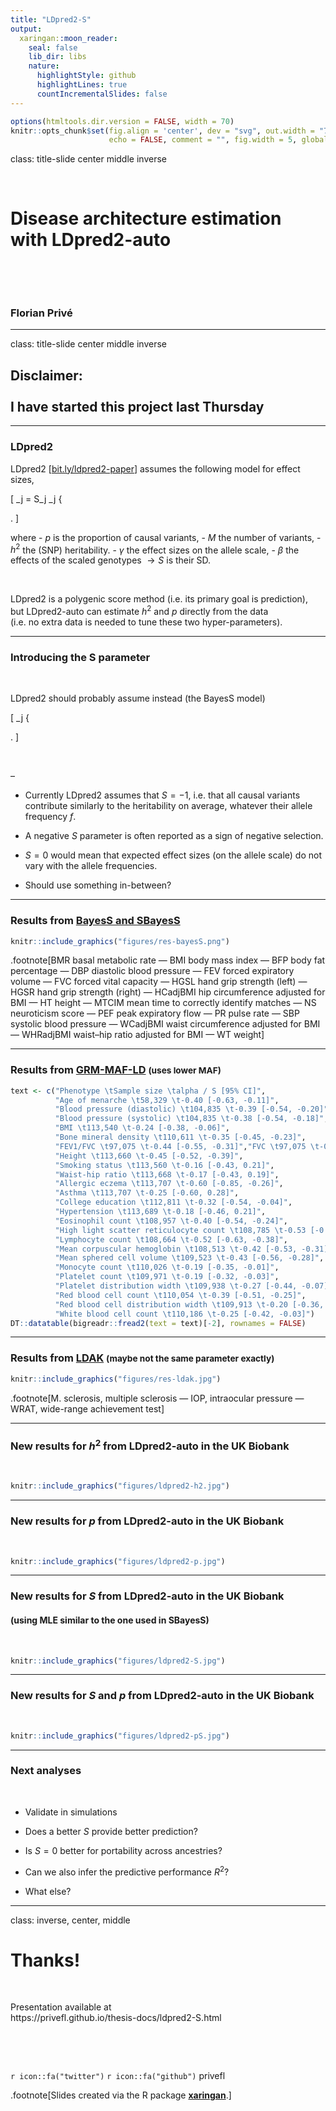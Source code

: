 ```yaml
---
title: "LDpred2-S"
output:
  xaringan::moon_reader:
    seal: false
    lib_dir: libs
    nature:
      highlightStyle: github
      highlightLines: true
      countIncrementalSlides: false
---
```


```r
options(htmltools.dir.version = FALSE, width = 70)
knitr::opts_chunk$set(fig.align = 'center', dev = "svg", out.width = "70%",
                      echo = FALSE, comment = "", fig.width = 5, global.par = TRUE)
```

class: title-slide center middle inverse

<br>

# Disease architecture estimation<br>with LDpred2-auto

<br>

<!-- ## Focus on the 'S' parameter -->

<br>

### Florian Privé

---

class: title-slide center middle inverse

## Disclaimer:<br><br>I have started this project last Thursday

---

### LDpred2

LDpred2 [[bit.ly/ldpred2-paper](https://bit.ly/ldpred2-paper)] assumes the following model for effect sizes,

<div class="math">
\[
\beta_j = S_j \gamma_j \sim \left\{
\begin{array}{ll}
\mathcal N\left(0, \frac{h^2}{M p}\right) & \mbox{with probability } p,\\
0 & \mbox{otherwise,}\end{array}
\right.
\]
</div>

where 
- $p$ is the proportion of causal variants, 
- $M$ the number of variants,
- $h^2$ the (SNP) heritability.
- $\gamma$ the effect sizes on the allele scale,
- $\beta$ the effects of the scaled genotypes $\rightarrow S$ is their SD.

<br>

LDpred2 is a polygenic score method (i.e. its primary goal is prediction),    
but LDpred2-auto can estimate $h^2$ and $p$ directly from the data     
(i.e. no extra data is needed to tune these two hyper-parameters).

---

### Introducing the S parameter

<br>

LDpred2 should probably assume instead (the BayesS model)

<div class="math">
\[
\beta_j \sim \left\{
\begin{array}{ll}
\mathcal N\left(0, [2 f_j (1 - f_j)]^{S+1} \sigma_\beta^2\right) & \mbox{with probability } p,\\
0 & \mbox{otherwise,}\end{array}
\right.
\]
</div>

<br>

--

- Currently LDpred2 assumes that $S = -1$, i.e. that all causal variants contribute similarly to the heritability on average, whatever their allele frequency $f$. 

- A negative $S$ parameter is often reported as a sign of negative selection.

- $S = 0$ would mean that expected effect sizes (on the allele scale) do not vary with the allele frequencies.

- Should use something in-between?

---

### Results from [BayesS and SBayesS](https://doi.org/10.1038/s41467-021-21446-3)

```r
knitr::include_graphics("figures/res-bayesS.png")
```

.footnote[BMR basal metabolic rate &mdash; BMI body mass index &mdash; BFP body fat percentage &mdash; DBP diastolic blood pressure &mdash; FEV forced expiratory volume &mdash; FVC forced vital capacity &mdash; HGSL hand grip strength (left) &mdash; HGSR hand grip strength (right) &mdash; HCadjBMI hip circumference adjusted for BMI &mdash; HT height &mdash; MTCIM mean time to correctly identify matches &mdash; NS neuroticism score &mdash; PEF peak expiratory flow &mdash; PR pulse rate &mdash; SBP systolic blood pressure &mdash; WCadjBMI waist circumference adjusted for BMI &mdash; WHRadjBMI waist–hip ratio adjusted for BMI &mdash; WT weight]

---

### Results from [GRM-MAF-LD](https://doi.org/10.1038/s41467-019-08424-6) <small>(uses lower MAF)</small>

```r
text <- c("Phenotype \tSample size \talpha / S [95% CI]",
          "Age of menarche \t58,329 \t-0.40 [-0.63, -0.11]",
          "Blood pressure (diastolic) \t104,835 \t-0.39 [-0.54, -0.20]",
          "Blood pressure (systolic) \t104,835 \t-0.38 [-0.54, -0.18]",
          "BMI \t113,540 \t-0.24 [-0.38, -0.06]",
          "Bone mineral density \t110,611 \t-0.35 [-0.45, -0.23]",
          "FEV1/FVC \t97,075 \t-0.44 [-0.55, -0.31]","FVC \t97,075 \t-0.15 [-0.31, 0.04]",
          "Height \t113,660 \t-0.45 [-0.52, -0.39]",
          "Smoking status \t113,560 \t-0.16 [-0.43, 0.21]",
          "Waist-hip ratio \t113,668 \t-0.17 [-0.43, 0.19]",
          "Allergic eczema \t113,707 \t-0.60 [-0.85, -0.26]",
          "Asthma \t113,707 \t-0.25 [-0.60, 0.28]",
          "College education \t112,811 \t-0.32 [-0.54, -0.04]",
          "Hypertension \t113,689 \t-0.18 [-0.46, 0.21]",
          "Eosinophil count \t108,957 \t-0.40 [-0.54, -0.24]",
          "High light scatter reticulocyte count \t108,785 \t-0.53 [-0.65, -0.38]",
          "Lymphocyte count \t108,664 \t-0.52 [-0.63, -0.38]",
          "Mean corpuscular hemoglobin \t108,513 \t-0.42 [-0.53, -0.31]",
          "Mean sphered cell volume \t109,523 \t-0.43 [-0.56, -0.28]",
          "Monocyte count \t110,026 \t-0.19 [-0.35, -0.01]",
          "Platelet count \t109,971 \t-0.19 [-0.32, -0.03]",
          "Platelet distribution width \t109,938 \t-0.27 [-0.44, -0.07]",
          "Red blood cell count \t110,054 \t-0.39 [-0.51, -0.25]",
          "Red blood cell distribution width \t109,913 \t-0.20 [-0.36, -0.01]",
          "White blood cell count \t110,186 \t-0.25 [-0.42, -0.03]")
DT::datatable(bigreadr::fread2(text = text)[-2], rownames = FALSE)
```

---

### Results from [LDAK](https://doi.org/10.1038/ng.3865) <small>(maybe not the same parameter exactly)</small>

```r
knitr::include_graphics("figures/res-ldak.jpg")
```

.footnote[M. sclerosis, multiple sclerosis &mdash; IOP, intraocular pressure &mdash; WRAT, wide-range achievement test]

---

### New results for $h^2$ from LDpred2-auto in the UK Biobank

<br>

```r
knitr::include_graphics("figures/ldpred2-h2.jpg")
```

---

### New results for $p$ from LDpred2-auto in the UK Biobank

<br>

```r
knitr::include_graphics("figures/ldpred2-p.jpg")
```

---

### New results for $S$ from LDpred2-auto in the UK Biobank

#### (using MLE similar to the one used in SBayesS)

<br>

```r
knitr::include_graphics("figures/ldpred2-S.jpg")
```

---

### New results for $S$ and $p$ from LDpred2-auto in the UK Biobank

<br>

```r
knitr::include_graphics("figures/ldpred2-pS.jpg")
```

---

### Next analyses

<br>

- Validate in simulations

- Does a better $S$ provide better prediction?

- Is $S=0$ better for portability across ancestries?

- Can we also infer the predictive performance $R^2$?

- What else?

---

class: inverse, center, middle

# Thanks!

<br>

Presentation available at    
https://privefl.github.io/thesis-docs/ldpred2-S.html

<br>

<br>

`r icon::fa("twitter")` `r icon::fa("github")` privefl

.footnote[Slides created via the R package [**xaringan**](https://github.com/yihui/xaringan).]

